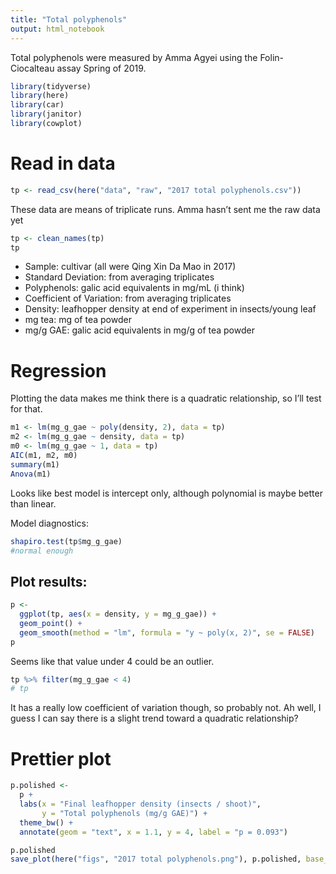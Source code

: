 ```yaml
---
title: "Total polyphenols"
output: html_notebook
---
```


Total polyphenols were measured by Amma Agyei using the Folin-Ciocalteau assay Spring of 2019.

```r
library(tidyverse)
library(here)
library(car)
library(janitor)
library(cowplot)
```

# Read in data

```r
tp <- read_csv(here("data", "raw", "2017 total polyphenols.csv"))
```

These data are means of triplicate runs.  Amma hasn't sent me the raw data yet

```r
tp <- clean_names(tp)
tp
```

- Sample: cultivar (all were Qing Xin Da Mao in 2017)
- Standard Deviation: from averaging triplicates
- Polyphenols: galic acid equivalents in mg/mL (i think)
- Coefficient of Variation: from averaging triplicates
- Density: leafhopper density at end of experiment in insects/young leaf
- mg tea: mg of tea powder
- mg/g GAE: galic acid equivalents in mg/g of tea powder

# Regression


Plotting the data makes me think there is a quadratic relationship, so I'll test for that.

```r
m1 <- lm(mg_g_gae ~ poly(density, 2), data = tp)
m2 <- lm(mg_g_gae ~ density, data = tp)
m0 <- lm(mg_g_gae ~ 1, data = tp)
AIC(m1, m2, m0)
summary(m1)
Anova(m1)
```

Looks like best model is intercept only, although polynomial is maybe better than linear.

Model diagnostics:

```r
shapiro.test(tp$mg_g_gae)
#normal enough
```

## Plot results:

```r
p <-
  ggplot(tp, aes(x = density, y = mg_g_gae)) +
  geom_point() +
  geom_smooth(method = "lm", formula = "y ~ poly(x, 2)", se = FALSE)
p
```

Seems like that value under 4 could be an outlier.

```r
tp %>% filter(mg_g_gae < 4)
# tp
```
It has a really low coefficient of variation though, so probably not. Ah well, I guess I can say there is a slight trend toward a quadratic relationship?


# Prettier plot

```r
p.polished <-
  p +
  labs(x = "Final leafhopper density (insects / shoot)",
       y = "Total polyphenols (mg/g GAE)") +
  theme_bw() +
  annotate(geom = "text", x = 1.1, y = 4, label = "p = 0.093")

p.polished
save_plot(here("figs", "2017 total polyphenols.png"), p.polished, base_aspect_ratio = 1.1)
```


